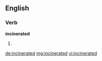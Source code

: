 ==English==

===Verb===
'''incinerated'''

# {{past of|incinerate}}

[[de:incinerated]]
[[mg:incinerated]]
[[vi:incinerated]]